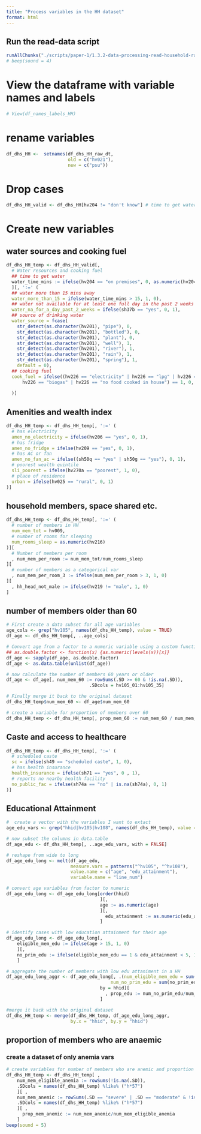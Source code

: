 ```yaml
---
title: "Process variables in the HH dataset"
format: html
---
```


## Run the read-data script
```r
runAllChunks("./scripts/paper-1/1.3.2-data-processing-read-household-raw-data.qmd")
# beep(sound = 4)
```

# View the dataframe with variable names and labels
```r
# View(df_names_labels_HH)
```

# rename variables
```r
df_dhs_HH <-  setnames(df_dhs_HH_raw_dt,
                       old = c("hv021"),
                       new = c("psu"))
```

# Drop cases
```r
df_dhs_HH_valid <- df_dhs_HH[hv204 != "don't know"] # time to get water: 480 cases dropped
```

# Create new variables

## water sources and cooking fuel

```r
df_dhs_HH_temp <- df_dhs_HH_valid[, 
  # Water resources and cooking fuel                                 
  ## time to get water
  water_time_mins := ifelse(hv204 == "on premises", 0, as.numeric(hv204))
  ][, ':=' (
  ## water more than 15 mins away  
  water_more_than_15 = ifelse(water_time_mins > 15, 1, 0),  
  ## water not available for at least one full day in the past 2 weeks
  water_na_for_a_day_past_2_weeks = ifelse(sh37b == "yes", 0, 1),
  ## source of drinking water
  water_source = fcase(
    str_detect(as.character(hv201), "pipe"), 0,
    str_detect(as.character(hv201), "bottled"), 0,
    str_detect(as.character(hv201), "plant"), 0,
    str_detect(as.character(hv201), "well"), 1,
    str_detect(as.character(hv201), "river"), 1,
    str_detect(as.character(hv201), "rain"), 1,
    str_detect(as.character(hv201), "spring"), 1,
    default = 0),
  ## cooking fuel
  cook_fuel = ifelse((hv226 == "electricity" | hv226 == "lpg" | hv226 == "natural gas" | 
      hv226 == "biogas" | hv226 == "no food cooked in house") == 1, 0, 1)
  
  )]
```
## Amenities and wealth index
```r
df_dhs_HH_temp <- df_dhs_HH_temp[, ':=' (
  # has electricity
  amen_no_electricity = ifelse(hv206 == "yes", 0, 1),
  # has fridge
  amen_no_fridge = ifelse(hv209 == "yes", 0, 1),
  # has AC or fan
  amen_no_fan_ac = ifelse((sh50q == "yes" | sh50g == "yes"), 0, 1),
  # poorest wealth quintile
  sli_poorest = ifelse(hv270a == "poorest", 1, 0),
  # place of residence 
  urban = ifelse(hv025 == "rural", 0, 1) 
)]
```


## household members, space shared etc.
```r
df_dhs_HH_temp <- df_dhs_HH_temp[, ':=' (
  # number of members in HH
  num_mem_tot = hv009,
  # number of rooms for sleeping
  num_rooms_sleep = as.numeric(hv216)
)][
  # Number of members per room
  , num_mem_per_room := num_mem_tot/num_rooms_sleep
][
  # number of members as a categorical var
  , num_mem_per_room_3 := ifelse(num_mem_per_room > 3, 1, 0)
][
  , hh_head_not_male := ifelse(hv219 != "male", 1, 0)
]
```

## number of members older than 60
```r
# First create a data subset for all age variables
age_cols <- grep("hv105", names(df_dhs_HH_temp), value = TRUE)
df_age <- df_dhs_HH_temp[, ..age_cols]

# Convert age from a factor to a numeric variable using a custom function
## as.double.factor <- function(x) {as.numeric(levels(x))[x]}
df_age <- sapply(df_age, as.double.factor)
df_age <- as.data.table(unlist(df_age))

# now calculate the number of members 60 years or older
df_age <- df_age[, num_mem_60 := rowSums(.SD >= 60 & !is.na(.SD)), 
                               .SDcols = hv105_01:hv105_35]

# Finally merge it back to the original dataset
df_dhs_HH_temp$num_mem_60 <- df_age$num_mem_60

# create a variable for proportion of members over 60
df_dhs_HH_temp <- df_dhs_HH_temp[, prop_mem_60 := num_mem_60 / num_mem_tot]

```


## Caste and access to healthcare
```r
df_dhs_HH_temp <- df_dhs_HH_temp[, ':=' (
  # scheduled caste
  sc = ifelse(sh49 == "scheduled caste", 1, 0),
  # has health insurance
  health_insurance = ifelse(sh71 == "yes", 0 , 1),
  # reports no nearby health facility
  no_public_fac = ifelse(sh74a == "no" | is.na(sh74a), 0, 1)
)]
```


## Educational Attainment

```r
#  create a vector with the variables I want to extact
age_edu_vars <- grep("hhid|hv105|hv108", names(df_dhs_HH_temp), value = T)

# now subset the columns in data.table
df_age_edu <- df_dhs_HH_temp[, ..age_edu_vars, with = FALSE]

# reshape from wide to long
df_age_edu_long <- melt(df_age_edu, 
                        measure.vars = patterns("^hv105", "^hv108"),
                        value.name = c("age", "edu_attainment"),
                        variable.name = "line_num")

# convert age variables from factor to numeric
df_age_edu_long <- df_age_edu_long[order(hhid)
                                   ][, 
                                   age := as.numeric(age)
                                   ][,
                                     edu_attainment := as.numeric(edu_attainment)
                                   ]

# identify cases with low education attainment for their age
df_age_edu_long <- df_age_edu_long[, 
    eligible_mem_edu := ifelse(age > 15, 1, 0)
    ][, 
    no_prim_edu := ifelse(eligible_mem_edu == 1 & edu_attainment < 5, 1, 0)
    ]

# aggregate the number of members with low edu attaniment in a HH
df_age_edu_long_aggr <- df_age_edu_long[, .(num_eligible_mem_edu = sum(eligible_mem_edu, na.rm = T), 
                                       num_no_prim_edu = sum(no_prim_edu, na.rm = T)),
                                   by = hhid][
                                     , prop_edu := num_no_prim_edu/num_eligible_mem_edu
                                   ]

#merge it back with the original dataset
df_dhs_HH_temp <- merge(df_dhs_HH_temp, df_age_edu_long_aggr,
                        by.x = "hhid", by.y = "hhid")


```

## proportion of members who are anaemic
### create a dataset of only anemia vars
```r

# create variables for number of members who are anemic and proportion of anemic people
df_dhs_HH_temp <- df_dhs_HH_temp[ , 
    num_mem_eligible_anemia := rowSums(!is.na(.SD)), 
    .SDcols = names(df_dhs_HH_temp) %like% ("h*57")
    ][ , 
    num_mem_anemic := rowSums(.SD == "severe" | .SD == "moderate" & !is.na(.SD)), 
    .SDcols = names(df_dhs_HH_temp) %like% ("h*57")
    ][ ,
      prop_mem_anemic := num_mem_anemic/num_mem_eligible_anemia
    ]
beep(sound = 5)
```

